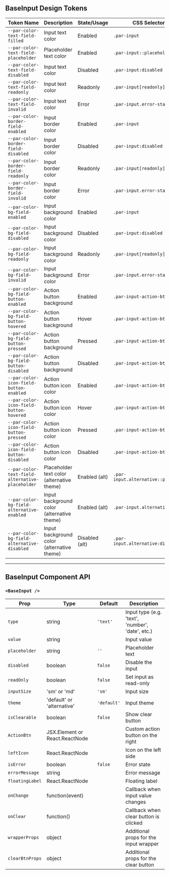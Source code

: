 ## BaseInput Design Tokens

| **Token Name**                                   | **Description**                            | **State/Usage** | **CSS Selector(s)**                   |
| ------------------------------------------------ | ------------------------------------------ | --------------- | ------------------------------------- |
| `--par-color-text-field-filled`                  | Input text color                           | Enabled         | `.par-input`                          |
| `--par-color-text-field-placeholder`             | Placeholder text color                     | Enabled         | `.par-input::placeholder`             |
| `--par-color-text-field-disabled`                | Input text color                           | Disabled        | `.par-input:disabled`                 |
| `--par-color-text-field-readonly`                | Input text color                           | Readonly        | `.par-input[readonly]`                |
| `--par-color-text-field-invalid`                 | Input text color                           | Error           | `.par-input.error-state`              |
| `--par-color-border-field-enabled`               | Input border color                         | Enabled         | `.par-input`                          |
| `--par-color-border-field-disabled`              | Input border color                         | Disabled        | `.par-input:disabled`                 |
| `--par-color-border-field-readonly`              | Input border color                         | Readonly        | `.par-input[readonly]`                |
| `--par-color-border-field-invalid`               | Input border color                         | Error           | `.par-input.error-state`              |
| `--par-color-bg-field-enabled`                   | Input background color                     | Enabled         | `.par-input`                          |
| `--par-color-bg-field-disabled`                  | Input background color                     | Disabled        | `.par-input:disabled`                 |
| `--par-color-bg-field-readonly`                  | Input background color                     | Readonly        | `.par-input[readonly]`                |
| `--par-color-bg-field-invalid`                   | Input background color                     | Error           | `.par-input.error-state`              |
| `--par-color-bg-field-button-enabled`            | Action button background                   | Enabled         | `.par-input-action-btn`               |
| `--par-color-bg-field-button-hovered`            | Action button background                   | Hover           | `.par-input-action-btn:hover`         |
| `--par-color-bg-field-button-pressed`            | Action button background                   | Pressed         | `.par-input-action-btn:active`        |
| `--par-color-bg-field-button-disabled`           | Action button background                   | Disabled        | `.par-input-action-btn:disabled`      |
| `--par-color-icon-field-button-enabled`          | Action button icon color                   | Enabled         | `.par-input-action-btn`               |
| `--par-color-icon-field-button-hovered`          | Action button icon color                   | Hover           | `.par-input-action-btn:hover`         |
| `--par-color-icon-field-button-pressed`          | Action button icon color                   | Pressed         | `.par-input-action-btn:active`        |
| `--par-color-icon-field-button-disabled`         | Action button icon color                   | Disabled        | `.par-input-action-btn:disabled`      |
| `--par-color-text-field-alternative-placeholder` | Placeholder text color (alternative theme) | Enabled (alt)   | `.par-input.alternative::placeholder` |
| `--par-color-bg-field-alternative-enabled`       | Input background color (alternative theme) | Enabled (alt)   | `.par-input.alternative`              |
| `--par-color-bg-field-alternative-disabled`      | Input background color (alternative theme) | Disabled (alt)  | `.par-input.alternative:disabled`     |

---

## BaseInput Component API

### `<BaseInput />`

| **Prop**        | **Type**                       | **Default** | **Description**                                  |
| --------------- | ------------------------------ | ----------- | ------------------------------------------------ |
| `type`          | string                         | `'text'`    | Input type (e.g. 'text', 'number', 'date', etc.) |
| `value`         | string                         |             | Input value                                      |
| `placeholder`   | string                         | `''`        | Placeholder text                                 |
| `disabled`      | boolean                        | `false`     | Disable the input                                |
| `readOnly`      | boolean                        | `false`     | Set input as read-only                           |
| `inputSize`     | 'sm' or 'md'                   | `'sm'`      | Input size                                       |
| `theme`         | 'default' or 'alternative'     | `'default'` | Input theme                                      |
| `isClearable`   | boolean                        | `false`     | Show clear button                                |
| `ActionBtn`     | JSX.Element or React.ReactNode |             | Custom action button on the right                |
| `leftIcon`      | React.ReactNode                |             | Icon on the left side                            |
| `isError`       | boolean                        | `false`     | Error state                                      |
| `errorMessage`  | string                         |             | Error message                                    |
| `floatingLabel` | React.ReactNode                |             | Floating label                                   |
| `onChange`      | function(event)                |             | Callback when input value changes                |
| `onClear`       | function()                     |             | Callback when clear button is clicked            |
| `wrapperProps`  | object                         |             | Additional props for the input wrapper           |
| `clearBtnProps` | object                         |             | Additional props for the clear button            |

